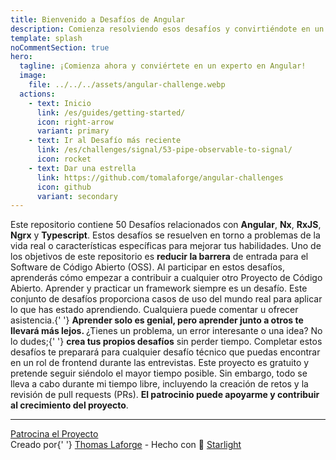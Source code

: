 ```yaml
---
title: Bienvenido a Desafíos de Angular
description: Comienza resolviendo esos desafíos y convirtiéndote en un mejor ingeniero FrontEnd de Angular.
template: splash
noCommentSection: true
hero:
  tagline: ¡Comienza ahora y conviértete en un experto en Angular!
  image:
    file: ../../../assets/angular-challenge.webp
  actions:
    - text: Inicio
      link: /es/guides/getting-started/
      icon: right-arrow
      variant: primary
    - text: Ir al Desafío más reciente
      link: /es/challenges/signal/53-pipe-observable-to-signal/
      icon: rocket
    - text: Dar una estrella
      link: https://github.com/tomalaforge/angular-challenges
      icon: github
      variant: secondary
---
```



<CardGrid>
<Card title="50 Desafíos">
  Este repositorio contiene 50 Desafíos relacionados con <b>Angular</b>, <b>Nx</b>, <b>RxJS</b>, <b>Ngrx</b> y <b>Typescript</b>.
  Estos desafíos se resuelven en torno a problemas de la vida real o características específicas para mejorar tus habilidades.
</Card>

<Card title="Suscríbete para ser notificado sobre los últimos retos">
  <SubscriptionForm isNote={false} lang="es" />
</Card>

<Card title="Conviértete en un Contribuidor de OSS">
  Uno de los objetivos de este repositorio es <b>reducir la barrera</b> de
  entrada para el Software de Código Abierto (OSS). Al participar en estos
  desafíos, aprenderás cómo empezar a contribuir a cualquier otro Proyecto de
  Código Abierto.
</Card>

<Card title="Aprende Junto a Otros">
  Aprender y practicar un framework siempre es un desafío. Este conjunto de
  desafíos proporciona casos de uso del mundo real para aplicar lo que has
  estado aprendiendo. Cualquiera puede comentar u ofrecer asistencia.{' '}
  <b>
    Aprender solo es genial, pero aprender junto a otros te llevará más lejos.
  </b>
</Card>

<Card title="Contribuye">
  ¿Tienes un problema, un error interesante o una idea? No lo dudes;{' '}
  <b>crea tus propios desafíos</b> sin perder tiempo.
</Card>

<Card title="Prepárate para Entrevistas">
  Completar estos desafíos te preparará para cualquier desafío técnico que
  puedas encontrar en un rol de frontend durante las entrevistas.
</Card>

<Card title="Patrocinio">
  Este proyecto es gratuito y pretende seguir siéndolo el mayor tiempo posible. Sin embargo, todo se lleva a cabo durante mi tiempo libre, incluyendo la creación de retos y la revisión de pull requests (PRs). <b>El patrocinio puede apoyarme y contribuir al crecimiento del proyecto</b>.
</Card>
</CardGrid>

---

<div class="article-footer">
  <a href="https://github.com/sponsors/tomalaforge" alt="Sponsor link">
    <MyIcon name="heart" size="1.2rem" color="white" />
    Patrocina el Proyecto
  </a>
</div>

<div class="main-page-footer">
  Creado por{' '}
  <a href="https://github.com/tomalaforge?tab=repositories">Thomas Laforge</a> -
  Hecho con 🌟 <a href="https://starlight.astro.build/">Starlight</a>
</div>
